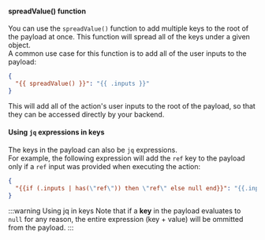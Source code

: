 #### spreadValue() function

You can use the `spreadValue()` function to add multiple keys to the root of the payload at once. This function will spread all of the keys under a given object.  
A common use case for this function is to add all of the user inputs to the payload:

```json showLineNumbers
{
  "{{ spreadValue() }}": "{{ .inputs }}"
}
```

This will add all of the action's user inputs to the root of the payload, so that they can be accessed directly by your backend.

#### Using `jq` expressions in keys

The keys in the payload can also be `jq` expressions.  
For example, the following expression will add the `ref` key to the payload only if a `ref` input was provided when executing the action:

```json
{
  "{{if (.inputs | has(\"ref\")) then \"ref\" else null end}}": "{{.inputs.ref}}"
}
```

:::warning Using jq in keys
Note that if a **key** in the payload evaluates to `null` for any reason, the entire expression (key + value) will be ommitted from the payload.
:::